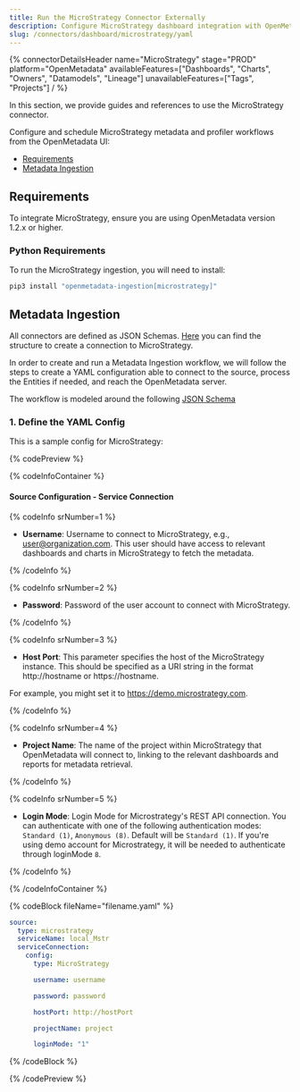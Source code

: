 ```yaml
---
title: Run the MicroStrategy Connector Externally
description: Configure MicroStrategy dashboard integration with OpenMetadata using YAML. Step-by-step connector setup guide with examples and best practices.
slug: /connectors/dashboard/microstrategy/yaml
---
```












{% connectorDetailsHeader
  name="MicroStrategy"
  stage="PROD"
  platform="OpenMetadata"
  availableFeatures=["Dashboards", "Charts", "Owners", "Datamodels", "Lineage"]
  unavailableFeatures=["Tags", "Projects"]
/ %}

In this section, we provide guides and references to use the MicroStrategy connector.

Configure and schedule MicroStrategy metadata and profiler workflows from the OpenMetadata UI:

- [Requirements](#requirements)
- [Metadata Ingestion](#metadata-ingestion)

<ExternalIngestionDeployment />

## Requirements

To integrate MicroStrategy, ensure you are using OpenMetadata version 1.2.x or higher.

### Python Requirements

<PythonRequirements />

To run the MicroStrategy ingestion, you will need to install:

```bash
pip3 install "openmetadata-ingestion[microstrategy]"
```

## Metadata Ingestion

All connectors are defined as JSON Schemas. 
[Here](https://github.com/open-metadata/OpenMetadata/blob/main/openmetadata-spec/src/main/resources/json/schema/entity/services/connections/dashboard/mstrConnection.json)
you can find the structure to create a connection to MicroStrategy.

In order to create and run a Metadata Ingestion workflow, we will follow
the steps to create a YAML configuration able to connect to the source,
process the Entities if needed, and reach the OpenMetadata server.

The workflow is modeled around the following
[JSON Schema](https://github.com/open-metadata/OpenMetadata/blob/main/openmetadata-spec/src/main/resources/json/schema/metadataIngestion/workflow.json)

### 1. Define the YAML Config

This is a sample config for MicroStrategy:

{% codePreview %}

{% codeInfoContainer %}

#### Source Configuration - Service Connection

{% codeInfo srNumber=1 %}

- **Username**: Username to connect to MicroStrategy, e.g., user@organization.com. This user should have access to relevant dashboards and charts in MicroStrategy to fetch the metadata.

{% /codeInfo %}

{% codeInfo srNumber=2 %}

- **Password**: Password of the user account to connect with MicroStrategy.

{% /codeInfo %}

{% codeInfo srNumber=3 %}

- **Host Port**: This parameter specifies the host of the MicroStrategy instance. This should be specified as a URI string in the format http://hostname or https://hostname.

For example, you might set it to https://demo.microstrategy.com.

{% /codeInfo %}

{% codeInfo srNumber=4 %}

- **Project Name**: The name of the project within MicroStrategy that OpenMetadata will connect to, linking to the relevant dashboards and reports for metadata retrieval.

{% /codeInfo %}

{% codeInfo srNumber=5 %}

- **Login Mode**: Login Mode for Microstrategy's REST API connection. You can authenticate with one of the following authentication modes: `Standard (1)`, `Anonymous (8)`. Default will be `Standard (1)`.
If you're using demo account for Microstrategy, it will be needed to authenticate through loginMode `8`.

{% /codeInfo %}

<SourceConfigDef />

<IngestionSinkDef />

<WorkflowConfigDef />

{% /codeInfoContainer %}

{% codeBlock fileName="filename.yaml" %}

```yaml {% isCodeBlock=true %}
source:
  type: microstrategy
  serviceName: local_Mstr
  serviceConnection:
    config:
      type: MicroStrategy
```
```yaml {% srNumber=1 %}
      username: username
```
```yaml {% srNumber=2 %}
      password: password
```
```yaml {% srNumber=3 %}
      hostPort: http://hostPort
```
```yaml {% srNumber=4 %}
      projectName: project
```
```yaml {% srNumber=5 %}
      loginMode: "1"
```

<SourceConfig />

<IngestionSink />

<WorkflowConfig />

{% /codeBlock %}

{% /codePreview %}

<IngestionCli />
